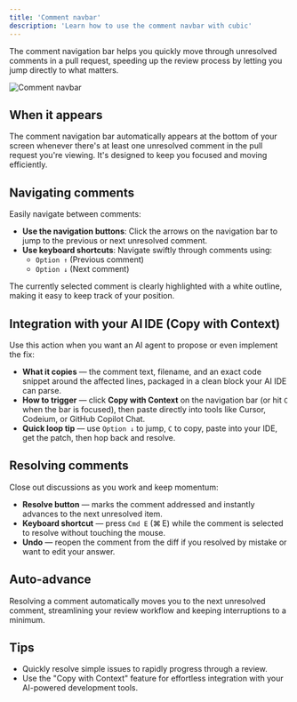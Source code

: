 ```yaml
---
title: 'Comment navbar'
description: 'Learn how to use the comment navbar with cubic'
---
```


The comment navigation bar helps you quickly move through unresolved comments in a pull request, speeding up the review process by letting you jump directly to what matters.

<img
  src="/code-review-platform/images/comment-navbar.png"
  alt="Comment navbar"
  className="border border-zinc-800 rounded-lg"
/>

## When it appears

The comment navigation bar automatically appears at the bottom of your screen whenever there's at least one unresolved comment in the pull request you're viewing. It's designed to keep you focused and moving efficiently.

## Navigating comments

Easily navigate between comments:

- **Use the navigation buttons**: Click the arrows on the navigation bar to jump to the previous or next unresolved comment.
- **Use keyboard shortcuts**: Navigate swiftly through comments using:
  - `Option ↑` (Previous comment)
  - `Option ↓` (Next comment)

The currently selected comment is clearly highlighted with a white outline, making it easy to keep track of your position.

## Integration with your AI IDE (Copy with Context)

Use this action when you want an AI agent to propose or even implement the fix:

- **What it copies** — the comment text, filename, and an exact code snippet around the affected lines, packaged in a clean block your AI IDE can parse.
- **How to trigger** — click **Copy with Context** on the navigation bar (or hit `C` when the bar is focused), then paste directly into tools like Cursor, Codeium, or GitHub Copilot Chat.
- **Quick loop tip** — use `Option ↓` to jump, `C` to copy, paste into your IDE, get the patch, then hop back and resolve.

## Resolving comments

Close out discussions as you work and keep momentum:

- **Resolve button** — marks the comment addressed and instantly advances to the next unresolved item.
- **Keyboard shortcut** — press `Cmd E` (⌘ E) while the comment is selected to resolve without touching the mouse.
- **Undo** — reopen the comment from the diff if you resolved by mistake or want to edit your answer.

## Auto-advance

Resolving a comment automatically moves you to the next unresolved comment, streamlining your review workflow and keeping interruptions to a minimum.

## Tips

- Quickly resolve simple issues to rapidly progress through a review.
- Use the "Copy with Context" feature for effortless integration with your AI-powered development tools.
